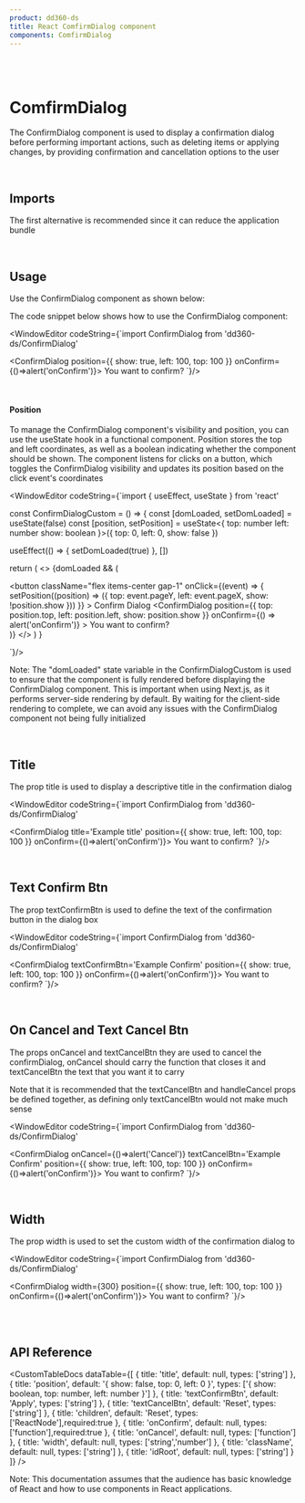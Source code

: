 ```yaml
---
product: dd360-ds
title: React ComfirmDialog component
components: ComfirmDialog 
---
```


<br />
<br />

# <span name="floating-nav">ComfirmDialog</span>

The ConfirmDialog component is used to display a confirmation dialog before 
performing important actions, such as deleting items or applying changes, by
 providing confirmation and cancellation options to the user

<br />

## <span name="floating-nav">Imports</span>
The first alternative is recommended since it can reduce the application bundle

<WindowEditor codeString="import ConfirmDialog from 'dd360-ds/ConfirmDialog'" />
<WindowEditor codeString="import { ConfirmDialog } from 'dd360-ds'" />

<br />

## <span name="floating-nav">Usage</span>

Use the ConfirmDialog component as shown below:

<ContainerComponentDoc>
 <ConfirmDialogCustom />
</ContainerComponentDoc>

The code snippet below shows how to use the ConfirmDialog component:

<WindowEditor
    codeString={`import ConfirmDialog from 'dd360-ds/ConfirmDialog'

<ConfirmDialog
    position={{
      show: true,
      left: 100,
      top: 100
    }}
    onConfirm={()=>alert('onConfirm')}>
    You want to confirm?
</ConfirmDialog>
`}/>

<br />

#### <span name="floating-nav">Position</span>

To manage the ConfirmDialog component's visibility and position, you can use the
useState hook in a functional component. Position stores the top and left
coordinates, as well as a boolean indicating whether the component should be
shown. The component listens for clicks on a button, which toggles the
ConfirmDialog visibility and updates its position based on the click event's
coordinates

<ContainerComponentDoc>
  <ConfirmDialogCustom />
</ContainerComponentDoc>

<WindowEditor
    codeString={`import { useEffect, useState } from 'react'

const ConfirmDialogCustom = () => {
  const [domLoaded, setDomLoaded] = useState<boolean>(false)
  const [position, setPosition] = useState<{
    top: number
    left: number
    show: boolean
  }>({
    top: 0,
    left: 0,
    show: false
  })

  useEffect(() => { setDomLoaded(true) }, [])

  return (
    <>
      {domLoaded && (
        <div>
          <button
            className="flex items-center gap-1"
            onClick={(event) => {
              setPosition((position) => ({
                top: event.pageY,
                left: event.pageX,
                show: !position.show
              }))
            }}
          >
            Confirm Dialog
            <DynamicHeroIcon icon="FilterIcon" className="w-4 h-4" />
          </button>
          <ConfirmDialog
            position={{
              top: position.top,
              left: position.left,
              show: position.show
            }}
            onConfirm={() => alert('onConfirm')}
          >
            You want to confirm?
          </ConfirmDialog>
        </div>
      )}
    </>
  )
}

 `}/>

Note: The "domLoaded" state variable in the ConfirmDialogCustom is used to ensure 
that the component is fully rendered before displaying the ConfirmDialog 
component. This is important when using Next.js, as it performs server-side 
rendering by default. By waiting for the client-side rendering to complete, 
we can avoid any issues with the ConfirmDialog component not being fully initialized

<br />


## <span name="floating-nav">Title</span>

The prop <span className='border border-gray-300 bg-gray-200 p-1'>title</span> is used to display a descriptive title in the confirmation dialog

<ContainerComponentDoc>
 <ConfirmDialogCustom title='Example title' />
</ContainerComponentDoc>

<WindowEditor
    codeString={`import ConfirmDialog from 'dd360-ds/ConfirmDialog'

<ConfirmDialog
    title='Example title'
    position={{
      show: true,
      left: 100,
      top: 100
    }}
    onConfirm={()=>alert('onConfirm')}>
    You want to confirm?
</ConfirmDialog>
`}/>

<br />

## <span name="floating-nav">Text Confirm Btn</span>

The prop <span className='border border-gray-300 bg-gray-200 p-1'>textConfirmBtn</span> is used to define the text of the confirmation button in the dialog box

<ContainerComponentDoc>
 <ConfirmDialogCustom textConfirmBtn='Example Confirm' />
</ContainerComponentDoc>

<WindowEditor
    codeString={`import ConfirmDialog from 'dd360-ds/ConfirmDialog'

<ConfirmDialog
    textConfirmBtn='Example Confirm'
    position={{
      show: true,
      left: 100,
      top: 100
    }}
    onConfirm={()=>alert('onConfirm')}>
    You want to confirm?
</ConfirmDialog>
`}/>

<br />

## <span name="floating-nav">On Cancel and Text Cancel Btn</span>

The props <span className='border border-gray-300 bg-gray-200 p-1'>onCancel and textCancelBtn</span> they are used to cancel the confirmDialog, onCancel should carry the function that closes it and textCancelBtn the text that you want it to carry

Note that it is recommended that the textCancelBtn and handleCancel props be defined together, as defining only textCancelBtn would not make much sense

<ContainerComponentDoc>
 <ConfirmDialogCustom onCancel textCancelBtn='Example Cancel' />
</ContainerComponentDoc>

<WindowEditor
    codeString={`import ConfirmDialog from 'dd360-ds/ConfirmDialog'

<ConfirmDialog
    onCancel={()=>alert('Cancel')} 
    textCancelBtn='Example Confirm'
    position={{
      show: true,
      left: 100,
      top: 100
    }}
    onConfirm={()=>alert('onConfirm')}>
    You want to confirm?
</ConfirmDialog>
`}/>

<br />

## <span name="floating-nav">Width</span>

The prop <span className='border border-gray-300 bg-gray-200 p-1'>width</span> is used to set the custom width of the confirmation dialog to


<ContainerComponentDoc>
 <ConfirmDialogCustom width={300} />
</ContainerComponentDoc>

<WindowEditor
    codeString={`import ConfirmDialog from 'dd360-ds/ConfirmDialog'

<ConfirmDialog
    width={300} 
    position={{
      show: true,
      left: 100,
      top: 100
    }}
    onConfirm={()=>alert('onConfirm')}>
    You want to confirm?
</ConfirmDialog>
`}/>

<br />
<br />

## <span name="floating-nav">API Reference</span>

<CustomTableDocs
  dataTable={[
    { title: 'title', default: null, types: ['string'] },
    {
      title: 'position',
      default: '{ show: false, top: 0, left: 0 }',
      types: ['{ show: boolean, top: number, left: number }']
    },
    { title: 'textConfirmBtn', default: 'Apply', types: ['string'] },
    { title: 'textCancelBtn', default: 'Reset', types: ['string'] },
    { title: 'children', default: 'Reset', types: ['ReactNode'],required:true },
    { title: 'onConfirm', default: null, types: ['function'],required:true },
    { title: 'onCancel', default: null, types: ['function'] },
    { title: 'width', default: null, types: ['string','number'] },
    { title: 'className', default: null, types: ['string'] },
    { title: 'idRoot', default: null, types: ['string'] }
  ]}
/>

Note: This documentation assumes that the audience has basic knowledge of React
and how to use components in React applications.
